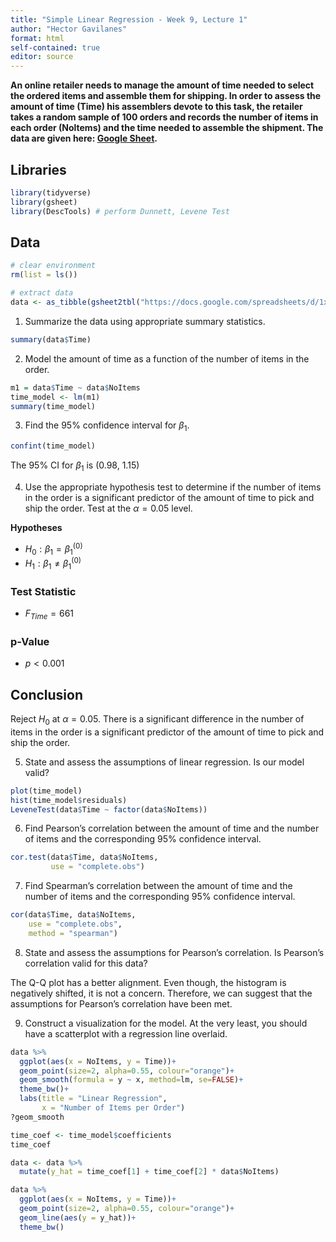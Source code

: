 ```yaml
---
title: "Simple Linear Regression - Week 9, Lecture 1"
author: "Hector Gavilanes"
format: html
self-contained: true
editor: source
---
```


**An online retailer needs to manage the amount of time needed to select the ordered items and assemble them for shipping. In order to assess the amount of time (Time) his assemblers devote to this task, the retailer takes a random sample of 100 orders and records the number of items in each order (Noltems) and the time needed to assemble the shipment. The data are given here: [Google Sheet](https://docs.google.com/spreadsheets/d/1xAsE0KmspC0dP4Uuyym33uU1G8ahI6z7wPVwts7BTRM/edit?usp=sharing).**

## Libraries
```r
library(tidyverse)
library(gsheet)
library(DescTools) # perform Dunnett, Levene Test
```

## Data
```r
# clear environment
rm(list = ls())

# extract data
data <- as_tibble(gsheet2tbl("https://docs.google.com/spreadsheets/d/1xAsE0KmspC0dP4Uuyym33uU1G8ahI6z7wPVwts7BTRM/edit?usp=sharing"))
```

1. Summarize the data using appropriate summary statistics.
```r
summary(data$Time)
```

2. Model the amount of time as a function of the number of items in the order.
```r
m1 = data$Time ~ data$NoItems
time_model <- lm(m1)
summary(time_model)
```

3. Find the 95% confidence interval for $\beta_1$.
```r
confint(time_model)
```
The 95% CI for $\beta_1$ is (0.98, 1.15)

4. Use the appropriate hypothesis test to determine if the number of items in the order is a significant predictor of the amount of time to pick and ship the order. Test at the $\alpha=0.05$ level.

**Hypotheses**

- $H_0: \beta_1 = \beta_1^{(0)}$
- $H_1: \beta_1 \ne \beta_1^{(0)}$

### Test Statistic
- $F_{Time} = 661$

### p-Value
- $p < 0.001$

## Conclusion
Reject $H_0$ at $\alpha = 0.05$. There is a significant difference in the number of items in the order is a significant predictor of the amount of time to pick and ship the order.


5. State and assess the assumptions of linear regression. Is our model valid?
```r
plot(time_model)
hist(time_model$residuals)
LeveneTest(data$Time ~ factor(data$NoItems))
```


6. Find Pearson's correlation between the amount of time and the number of items and the corresponding 95% confidence interval.
```r
cor.test(data$Time, data$NoItems,
         use = "complete.obs")
```

7. Find Spearman's correlation between the amount of time and the number of items and the corresponding 95% confidence interval.
```r
cor(data$Time, data$NoItems,
    use = "complete.obs",
    method = "spearman")
```

8. State and assess the assumptions for Pearson's correlation. Is Pearson's correlation valid for this data?

The Q-Q plot has a better alignment. Even though, the histogram is negatively shifted, it is not a concern. Therefore, we can suggest that the assumptions for Pearson's correlation have been met.

9. Construct a visualization for the model. At the very least, you should have a scatterplot with a regression line overlaid.

```r
data %>%
  ggplot(aes(x = NoItems, y = Time))+
  geom_point(size=2, alpha=0.55, colour="orange")+
  geom_smooth(formula = y ~ x, method=lm, se=FALSE)+
  theme_bw()+
  labs(title = "Linear Regression",
       x = "Number of Items per Order")
?geom_smooth
```
```r
time_coef <- time_model$coefficients
time_coef

data <- data %>% 
  mutate(y_hat = time_coef[1] + time_coef[2] * data$NoItems)

data %>% 
  ggplot(aes(x = NoItems, y = Time))+
  geom_point(size=2, alpha=0.55, colour="orange")+
  geom_line(aes(y = y_hat))+
  theme_bw()
```